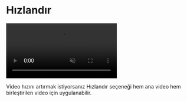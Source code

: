 # Hızlandır

<video autoPlay muted loop controls>
  <source src="/hızlandır.mp4" type="video/mp4" />
  Your browser does not support the video tag.
</video>



Video hızını artırmak istiyorsanız Hızlandır seçeneği hem ana video hem birleştirilen video için uygulanabilir.

